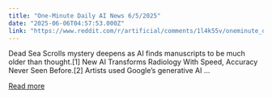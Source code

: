 ```yaml
---
title: "One-Minute Daily AI News 6/5/2025"
date: "2025-06-06T04:57:53.000Z"
link: "https://www.reddit.com/r/artificial/comments/1l4k55v/oneminute_daily_ai_news_652025/"
---
```


Dead Sea Scrolls mystery deepens as AI finds manuscripts to be much older than thought.[1]
 New AI Transforms Radiology With Speed, Accuracy Never Seen Before.[2]
 Artists used Google’s generative AI ...

[Read more](https://www.reddit.com/r/artificial/comments/1l4k55v/oneminute_daily_ai_news_652025/)
